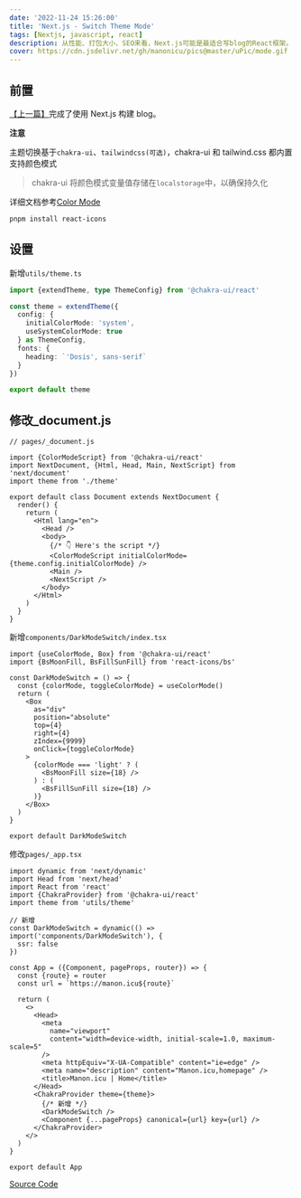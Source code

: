 ```yaml
---
date: '2022-11-24 15:26:00'
title: 'Next.js - Switch Theme Mode'
tags: [Nextjs, javascript, react]
description: 从性能、打包大小、SEO来看，Next.js可能是最适合写blog的React框架。
cover: https://cdn.jsdelivr.net/gh/manonicu/pics@master/uPic/mode.gif
---
```


## 前置

[【上一篇】](/blog/javascript/nextjs/tips/build-blog-with-nextjs)完成了使用 Next.js 构建 blog。

**注意**

主题切换基于`chakra-ui`、`tailwindcss(可选)`，chakra-ui 和 tailwind.css 都内置支持颜色模式

> chakra-ui 将颜色模式变量值存储在`localstorage`中，以确保持久化

详细文档参考[Color Mode](https://chakra-ui.com/docs/styled-system/color-mode)

```bash
pnpm install react-icons
```

## 设置

新增`utils/theme.ts`

```ts
import {extendTheme, type ThemeConfig} from '@chakra-ui/react'

const theme = extendTheme({
  config: {
    initialColorMode: 'system',
    useSystemColorMode: true
  } as ThemeConfig,
  fonts: {
    heading: `'Dosis', sans-serif`
  }
})

export default theme
```

## 修改\_document.js

```tsx
// pages/_document.js

import {ColorModeScript} from '@chakra-ui/react'
import NextDocument, {Html, Head, Main, NextScript} from 'next/document'
import theme from './theme'

export default class Document extends NextDocument {
  render() {
    return (
      <Html lang="en">
        <Head />
        <body>
          {/* 👇 Here's the script */}
          <ColorModeScript initialColorMode={theme.config.initialColorMode} />
          <Main />
          <NextScript />
        </body>
      </Html>
    )
  }
}
```

新增`components/DarkModeSwitch/index.tsx`

```tsx
import {useColorMode, Box} from '@chakra-ui/react'
import {BsMoonFill, BsFillSunFill} from 'react-icons/bs'

const DarkModeSwitch = () => {
  const {colorMode, toggleColorMode} = useColorMode()
  return (
    <Box
      as="div"
      position="absolute"
      top={4}
      right={4}
      zIndex={9999}
      onClick={toggleColorMode}
    >
      {colorMode === 'light' ? (
        <BsMoonFill size={18} />
      ) : (
        <BsFillSunFill size={18} />
      )}
    </Box>
  )
}

export default DarkModeSwitch
```

修改`pages/_app.tsx`

```tsx
import dynamic from 'next/dynamic'
import Head from 'next/head'
import React from 'react'
import {ChakraProvider} from '@chakra-ui/react'
import theme from 'utils/theme'

// 新增
const DarkModeSwitch = dynamic(() => import('components/DarkModeSwitch'), {
  ssr: false
})

const App = ({Component, pageProps, router}) => {
  const {route} = router
  const url = `https://manon.icu${route}`

  return (
    <>
      <Head>
        <meta
          name="viewport"
          content="width=device-width, initial-scale=1.0, maximum-scale=5"
        />
        <meta httpEquiv="X-UA-Compatible" content="ie=edge" />
        <meta name="description" content="Manon.icu,homepage" />
        <title>Manon.icu | Home</title>
      </Head>
      <ChakraProvider theme={theme}>
        {/* 新增 */}
        <DarkModeSwitch />
        <Component {...pageProps} canonical={url} key={url} />
      </ChakraProvider>
    </>
  )
}

export default App
```

[Source Code](https://github.com/Manonicu/blog-demo/tree/feat-switch-theme-mode)
